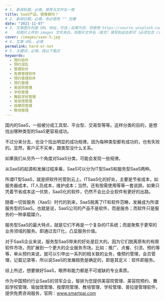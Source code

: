 ```yaml
---
# 1. 新闻标题，必填，推荐与文件名一致
title: SaaS产品，很难做吗？
# 2. 新闻日期，必填，务必使用 "" 包裹
date: "2021-11-07"
# 3. 文章图片封面 URL 地址，可选；如果为空，则使用 https://source.unsplash.com/800x450/?city
#    将图片上传到 images 文件夹后，将图片文件名（英文）填写到此处即可（必须包含 /images/ 前缀）
cover: /images/saas-5.jpg
# 4. 文章 URL，必填
permalink: hard-or-not
# 5. 关键词，必填，按以下格式
keywords:
  - 预约软件
  - 预约混乱
  - 管理软件
  - 免费管理软件
  - 预约管理软件
  - 预约管理
  - 美容院管理
  - 学校管理
  - 舞蹈学校管理
  - 瑜伽馆管理
  - 按摩院管理
  - 教培管理
---
```


国内的SaaS，一般被分成工具型、平台型、交易型等等。这样分类的目的，是想找出哪种类型的SaaS更容易成功。

不过分来分去，也没个找出明显的成功规律。因为每种类型都有成功的，也有失败的。显然，客户买不买单，跟类型没什么关系。

如果我们从另外一个角度对SaaS分类，可能会发现一些规律。

从SaaS的起源和发展过程来看，SaaS可以分为IT型SaaS和服务型SaaS两种。

所谓IT型SaaS，就是把软件托管到云上。ITSaaS化的好处，主要是节省成本，如服务器成本，IT人员成本，维护成本；当然，还有按需使用等等一套说辞。如果只凭着节省成本这一优势，SaaS化的软件，仍然不会比企业软件有更好的出路。

随着一切皆服务（XaaS）时代的到来，SaaS脱离了IT和软件范畴，发展成为所谓服务型的SaaS。也就是说，SaaS公司的产品不是软件，而是服务；而软件只是服务的一种承载媒介。

服务型SaaS的最大特点，就是它们不再是一个复杂的IT系统；而是聚焦于更窄的业务领域的服务。即通过去IT化，凸显服务价值。

对于SaaS企业来说，服务型SaaS带来的好处是巨大的。因为它们脱离原有的有限软件市场，而扩展到一个更大的企业服务市场。比如：推广、点餐、引流、预约等等，单从预约来说，就可以引申出一系列的相关联的业务，像预约管理，会员管理，记载记录等，所以说SaaS的发展趋势是确定的，即是其定义：软件即服务。

综上所述，想要做好SaaS，眼界和能力都是不可或缺的专业素质。

作为中国预约行业SaaS的领军企业，智排为您提供美容院管理、美容院预约、舞蹈学校管理、瑜伽馆管理、按摩院管理、教培管理、学校管理、普拉提管理软件，提供免费咨询服务，官网：www.smartpai.com